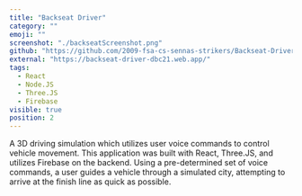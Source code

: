 ```yaml
---
title: "Backseat Driver"
category: ""
emoji: ""
screenshot: "./backseatScreenshot.png"
github: "https://github.com/2009-fsa-cs-sennas-strikers/Backseat-Driver"
external: "https://backseat-driver-dbc21.web.app/"
tags:
  - React
  - Node.JS
  - Three.JS
  - Firebase
visible: true
position: 2
---
```


A 3D driving simulation which utilizes user voice commands to control vehicle movement. This application was built with React, Three.JS, and utilizes Firebase on the backend. Using a pre-determined set of voice commands, a user guides a vehicle through a simulated city, attempting to arrive at the finish line as quick as possible.
